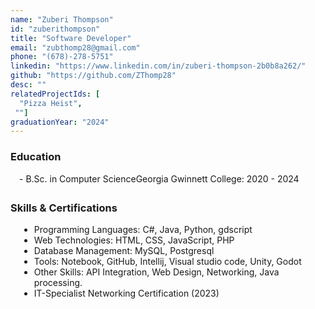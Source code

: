 ```yaml
---
name: "Zuberi Thompson"
id: "zuberithompson"
title: "Software Developer"
email: "zubthomp28@gmail.com"
phone: "(678)-278-5751"
linkedin: "https://www.linkedin.com/in/zuberi-thompson-2b0b8a262/"
github: "https://github.com/ZThomp28"
desc: ""
relatedProjectIds: [
  "Pizza Heist",
 ""]
graduationYear: "2024"
---
```


### Education
<div style="margin-left:1em; margin-bottom:2em">
- B.Sc. in Computer ScienceGeorgia Gwinnett College: 2020 - 2024
</div>

### Skills & Certifications
<ul style="list-style-type: disc;width: 90%; margin-left:1em; margin-bottom:2em">
  <li> Programming Languages: C#, Java, Python, gdscript</li>
  <li>Web Technologies: HTML, CSS, JavaScript, PHP</li>
  <li>Database Management: MySQL, Postgresql</li>
  <li>Tools: Notebook, GitHub, Intellij, Visual studio code, Unity, Godot</li>
  <li>Other Skills: API Integration, Web Design, Networking, Java processing.</li>
  <li>IT-Specialist Networking Certification (2023)</li>
</ul>


